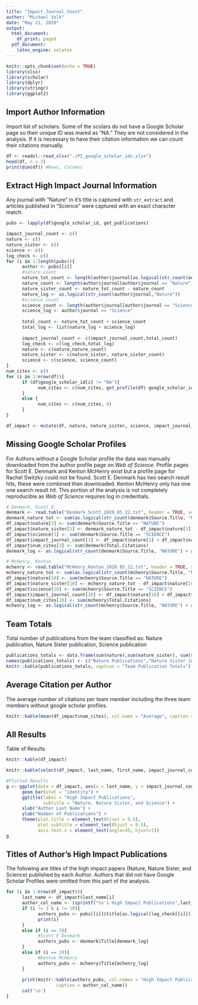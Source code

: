 ```yaml
---
title: "Impact_Journal_Count"
author: "Michael Volk"
date: "May 21, 2020"
output:
  html_document:
    df_print: paged
  pdf_document:
    latex_engine: xelatex
---
```


```r
knitr::opts_chunk$set(echo = TRUE)
library(xlsx)
library(scholar)
library(dplyr)
library(stringr)
library(ggplot2)
```
## Import Author Information

Import list of scholars. Some of the scolars do not have a Google Scholar page so their unique ID was mared as "NA." They are not considered in the analysis. If it is necessary to have their citation information we can count their citations manually.
```r
df <- readxl::read_xlsx("./PI_google_scholar_ids.xlsx")
head(df, n = 3)
print(dim(df)) #Rows, Columns
```
## Extract High Impact Journal Information

Any journal with "Nature" in it's title is captured with `str_extract` and articles published in "Science" were captured with an exact character match. 
```r
pubs <- lapply(df$google_scholar_id, get_publications)

impact_journal_count <- c()
nature <- c()
nature_sister <- c()
science <- c()
log_check <- c()
for (i in 1:length(pubs)){
      author <- pubs[[i]]
      #nature count
      nature_tot_count <- length(author$journal[as.logical(str_count(author$journal,"Nature"))])
      nature_count <- length(author$journal[author$journal == "Nature"])
      nature_sister_count <- nature_tot_count - nature_count
      nature_log <- as.logical(str_count(author$journal,"Nature"))
      #science count
      science_count <- length(author$journal[author$journal == "Science"])
      science_log <- author$journal == "Science"
      
      total_count <- nature_tot_count + science_count
      total_log <- list(nature_log + science_log)
      
      impact_journal_count <- c(impact_journal_count,total_count)
      log_check <- c(log_check,total_log)
      nature <- c(nature,nature_count)
      nature_sister <- c(nature_sister, nature_sister_count)
      science <- c(science, science_count)
}
num_cites <- c()
for (i in 1:nrow(df)){
      if (df$google_scholar_id[i] != "NA"){
            num_cites <- c(num_cites, get_profile(df$ google_scholar_id[i])$total_cites)
      }
      else {
            num_cites <- c(num_cites, 0)
      }
}

df_impact <- mutate(df, nature, nature_sister, science, impact_journal_count, num_cites)
```

## Missing Google Scholar Profiles

For Authors without a Google Scholar profile the data was manually downloaded from the author profile page on *Web of Science*. Profile pages for Scott E. Denmark and Kenton McHenry exist but a profile page for Rachel Switzky could not be found. Scott E. Denmark has two search result hits, these were combined then downloaded. Kenton McHenry only has one one search result hit. This portion of the analysis is not completely reproducible as *Web of Science* requires log in credentials.

```r
# Denmark, Scott E.
denmark <- read.table("Denmark_Scott_2020_05_22.txt", header = TRUE, sep = ",", skip = 2)
denmark_nature_tot <- sum(as.logical(str_count(denmark$Source.Title, "NATURE")))
df_impact$nature[3] <- sum(denmark$Source.Title == "NATURE")
df_impact$nature_sister[3] <- denmark_nature_tot - df_impact$nature[3]
df_impact$science[3] <- sum(denmark$Source.Title == "SCIENCE")
df_impact$impact_journal_count[3] <- df_impact$nature[3] + df_impact$nature_sister[3] + df_impact$science[3]
df_impact$num_cites[3] <- sum(denmark$Total.Citations)
denmark_log <- as.logical(str_count(denmark$Source.Title, "NATURE") + as.integer(denmark$Source.Title == "SCIENCE"))

# McHenry, Kenton 
mchenry <- read.table("McHenry_Kenton_2020_05_22.txt", header = TRUE, sep = ",", skip = 2)
mchenry_nature_tot <- sum(as.logical(str_count(mchenry$Source.Title, "NATURE")))
df_impact$nature[10] <- sum(mchenry$Source.Title == "NATURE")
df_impact$nature_sister[10] <- mchenry_nature_tot - df_impact$nature[10]
df_impact$science[10] <- sum(mchenry$Source.Title == "SCIENCE")
df_impact$impact_journal_count[10] <- df_impact$nature[10] + df_impact$nature_sister[10] + df_impact$science[10]
df_impact$num_cites[10] <- sum(mchenry$Total.Citations)
mchenry_log <- as.logical(str_count(mchenry$Source.Title, "NATURE") + as.integer(mchenry$Source.Title == "SCIENCE"))
```

## Team Totals

Total number of publications from the team classified as: Nature publication, Nature Sister publication, Science publication

```r
publications_totals <- data.frame(sum(nature),sum(nature_sister), sum(science))
names(publications_totals) <- c("Nature Publications","Nature Sister Journal Publications","Science Publications")
knitr::kable(publications_totals, caption = "Team Publication Totals")
```

## Average Citation per Author

The average number of citations per team member including the three team members without google scholar profiles.

```r
knitr::kable(mean(df_impact$num_cites), col.name = "Average", caption = "Average citation per team member")
```

## All Results

Table of Results  
  
```r
knitr::kable(df_impact)
```
```r
knitr::kable(select(df_impact, last_name, first_name, impact_journal_count, num_cites))
```


```r
#Plotted Results
g <- ggplot(data = df_impact, aes(x = last_name, y = impact_journal_count)) + 
      geom_bar(stat = "identity") +
      ggtitle(label = "High Impact Publications",
              subtitle = "Nature, Nature Sister, and Science") +
      xlab("Author Last Name") +
      ylab("Number of Publications") + 
      theme(plot.title = element_text(hjust = 0.5),
            plot.subtitle = element_text(hjust = 0.5),
            axis.text.x = element_text(angle=45, hjust=1))
g
```

## Titles of Author's High Impact Publications

The following are titles of the high impact papers (Nature, Nature Sister, and Science) published by each Author. Authors that did not have Google Scholar Profiles were omitted from this part of the analysis. 

```r
for (i in 1:nrow(df_impact)){
      last_name <- df_impact$last_name[i]
      author_col_name <- (sprintf("%s's High Impact Publications",last_name))
      if (i != 3 & i != 10){
            authors_pubs <- pubs[[i]]$title[as.logical(log_check[[i]])] 
            print(i)
      }
      else if (i == 3){
            #Scott E Denmark
            authors_pubs <- denmark$Title[denmark_log]
      }
      else if (i == 10){
            #Kenton McHenry
            authors_pubs <- mchenry$Title[mchenry_log]
      }
      
      print(knitr::kable(authors_pubs, col.names = "High Impact Publication Titles", 
                   caption = author_col_name))
      cat('\n')
}
```



